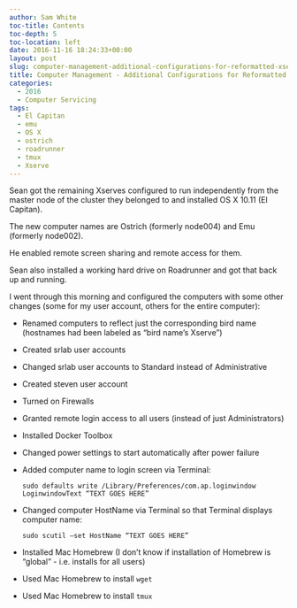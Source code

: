 ```yaml
---
author: Sam White
toc-title: Contents
toc-depth: 5
toc-location: left
date: 2016-11-16 18:24:33+00:00
layout: post
slug: computer-management-additional-configurations-for-reformatted-xserves
title: Computer Management - Additional Configurations for Reformatted Xserves
categories:
  - 2016
  - Computer Servicing
tags:
  - El Capitan
  - emu
  - OS X
  - ostrich
  - roadrunner
  - tmux
  - Xserve
---
```


Sean got the remaining Xserves configured to run independently from the master node of the cluster they belonged to and installed OS X 10.11 (El Capitan).

The new computer names are Ostrich (formerly node004) and Emu (formerly node002).



He enabled remote screen sharing and remote access for them.

Sean also installed a working hard drive on Roadrunner and got that back up and running.

I went through this morning and configured the computers with some other changes (some for my user account, others for the entire computer):





  * Renamed computers to reflect just the corresponding bird name (hostnames had been labeled as "bird name's Xserve")



  * Created srlab user accounts



  * Changed srlab user accounts to Standard instead of Administrative



  * Created steven user account



  * Turned on Firewalls



  * Granted remote login access to all users (instead of just Administrators)



  * Installed Docker Toolbox



  * Changed power settings to start automatically after power failure



  * Added computer name to login screen via Terminal:





    
    <code>sudo defaults write /Library/Preferences/com.ap\ple.loginwindow LoginwindowText "TEXT GOES HERE"</code>







  * Changed computer HostName via Terminal so that Terminal displays computer name:




    
    <code>sudo scutil --set HostName "TEXT GOES HERE"</code>







  * Installed Mac Homebrew (I don't know if installation of Homebrew is "global" - i.e. installs for all users)



  * Used Mac Homebrew to install `wget`



  * Used Mac Homebrew to install `tmux`




